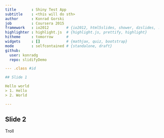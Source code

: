 ```yaml
---
title       : Shiny Test App
subtitle    : <this will do sth>
author      : Konrad Gorski
job         : Coursera 2015
framework   : io2012        # {io2012, html5slides, shower, dzslides, ...}
highlighter : highlight.js  # {highlight.js, prettify, highlight}
hitheme     : tomorrow      # 
widgets     : []            # {mathjax, quiz, bootstrap}
mode        : selfcontained # {standalone, draft}
github:
  user: konradg
  repo: slidifyDemo

--- .class #id 

## Slide 1

Hello world
> 1. Hello
> 2. World

---
```


## Slide 2

Troll

